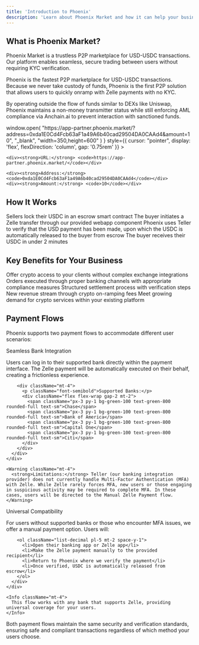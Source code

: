 ```yaml
---
title: 'Introduction to Phoenix'
description: 'Learn about Phoenix Market and how it can help your business'
---
```


## What is Phoenix Market?

Phoenix Market is a trustless P2P marketplace for USD-USDC transactions. Our platform enables seamless, secure trading between users without requiring KYC verification.

<Info>
  Phoenix is the fastest P2P marketplace for USD-USDC transactions. Because we never take custody of funds, Phoenix is the first P2P solution that allows users to quickly onramp with Zelle payments with no KYC.
</Info>

By operating outside the flow of funds similar to DEXs like Uniswap, Phoenix maintains a non-money transmitter status while still enforcing AML compliance via Anchain.ai to prevent interaction with sanctioned funds.

<Card title="Try it" icon="link" href="#">
  <div
    onClick={() =>
      window.open(
        "https://app-partner.phoenix.market/?address=0xda1E0Cd4Fcb63aF1a49A6b40cad29504DA0CAAd4&amount=10",
        "_blank",
        "width=350,height=600"
      )
    }
    style={{ cursor: "pointer", display: 'flex', flexDirection: 'column', gap: '0.75rem' }}
  >
  <br/>
  
    <div><strong>URL:</strong> <code>https://app-partner.phoenix.market/</code></div>
    
    <div><strong>Address:</strong> <code>0xda1E0Cd4Fcb63aF1a49A6b40cad29504DA0CAAd4</code></div>
    <div><strong>Amount:</strong> <code>10</code></div>
  </div>
</Card>



## How It Works

<Steps>
  <Step title="Smart Contract Escrow">
    Sellers lock their USDC in an escrow smart contract
  </Step>
  <Step title="Payment Initiation">
    The buyer initiates a Zelle transfer through our provided webapp component
  </Step>
  <Step title="Payment Verification">
    Phoenix uses Teller to verify that the USD payment has been made, upon which the USDC is automatically released to the buyer from escrow
  </Step>
  <Step title="Transaction Completion">
    The buyer receives their USDC in under 2 minutes
  </Step>
</Steps>

## Key Benefits for Your Business

<CardGroup cols={2}>
  <Card title="Expanded Services" icon="puzzle-piece">
    Offer crypto access to your clients without complex exchange integrations
  </Card>
  <Card title="Regulatory Compliance" icon="shield-check">
    Orders executed through proper banking channels with appropriate compliance measures
  </Card>
  <Card title="Risk Mitigation" icon="lock">
    Structured settlement process with verification steps
  </Card>
  <Card title="Revenue Generation" icon="chart-line">
    New revenue stream through crypto on-ramping fees
  </Card>
  <Card title="Customer Retention" icon="users">
    Meet growing demand for crypto services within your existing platform
  </Card>
</CardGroup>

## Payment Flows

Phoenix supports two payment flows to accommodate different user scenarios:

<Tabs>
  <Tab title="Automated Zelle Payment">
    <div className="flex items-start gap-3">
      <div>
        <p className="text-lg font-semibold mb-2">Seamless Bank Integration</p>
        <p>Users can log in to their supported bank directly within the payment interface. The Zelle payment will be automatically executed on their behalf, creating a frictionless experience.</p>
        
        <div className="mt-4">
          <p className="font-semibold">Supported Banks:</p>
          <div className="flex flex-wrap gap-2 mt-2">
            <span className="px-3 py-1 bg-green-100 text-green-800 rounded-full text-sm">Chase</span>
            <span className="px-3 py-1 bg-green-100 text-green-800 rounded-full text-sm">Bank of America</span>
            <span className="px-3 py-1 bg-green-100 text-green-800 rounded-full text-sm">Capital One</span>
            <span className="px-3 py-1 bg-green-100 text-green-800 rounded-full text-sm">Citi</span>
          </div>
        </div>
      </div>
    </div>

    <Warning className="mt-4">
      <strong>Limitations:</strong> Teller (our banking integration provider) does not currently handle Multi-Factor Authentication (MFA) with Zelle. While Zelle rarely forces MFA, new users or those engaging in suspicious activity may be required to complete MFA. In these cases, users will be directed to the Manual Zelle Payment flow.
    </Warning>
  </Tab>
  
  <Tab title="Manual Zelle Payment">
    <div className="flex items-start gap-3">
      <div>
        <p className="text-lg font-semibold mb-2">Universal Compatibility</p>
        <p>For users without supported banks or those who encounter MFA issues, we offer a manual payment option. Users will:</p>
        
        <ol className="list-decimal pl-5 mt-2 space-y-1">
          <li>Open their banking app or Zelle app</li>
          <li>Make the Zelle payment manually to the provided recipient</li>
          <li>Return to Phoenix where we verify the payment</li>
          <li>Once verified, USDC is automatically released from escrow</li>
        </ol>
      </div>
    </div>

    <Info className="mt-4">
      This flow works with any bank that supports Zelle, providing universal coverage for your users.
    </Info>
  </Tab>
</Tabs>

Both payment flows maintain the same security and verification standards, ensuring safe and compliant transactions regardless of which method your users choose. 